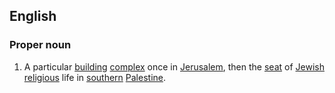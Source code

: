 ==English==
{{wikipedia}}
===Proper noun===
{{en-proper noun|sg=[[the]] [[Temple]] [[in]] [[Jerusalem]]}}
#A particular [[building]] [[complex]] once in [[Jerusalem]], then the [[seat]] of [[Jewish]] [[religious]] life in [[southern]] [[Palestine]].